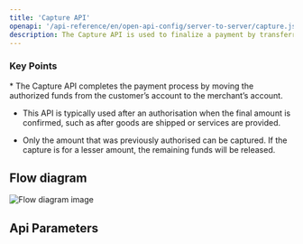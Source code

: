 ```yaml
---
title: 'Capture API'
openapi: '/api-reference/en/open-api-config/server-to-server/capture.json POST /api/v1/server-to-server-interface/capture'
description: The Capture API is used to finalize a payment by transferring the funds that were previously authorised via the Authorsation API.  
---
```


### Key Points

<Info>
  * The Capture API completes the payment process by moving the authorized funds from the customer’s account to the merchant’s account.

  * This API is typically used after an authorisation when the final amount is confirmed, such as after goods are shipped or services are provided.

  * Only the amount that was previously authorised can be captured. If the capture is for a lesser amount, the remaining funds will be released.
</Info>

## Flow diagram

![Flow diagram image](/images/timeline-diagram/flows-API-capture.svg)

## Api Parameters